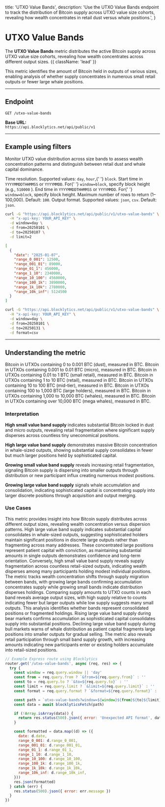   title: 'UTXO Value Bands',
  description:
    'Use the UTXO Value Bands endpoint to track the distribution of Bitcoin supply across UTXO value size cohorts, revealing how wealth concentrates in retail dust versus whale positions.',
}

# UTXO Value Bands

The **UTXO Value Bands** metric distributes the active Bitcoin supply across UTXO value size cohorts, revealing how wealth concentrates across different output sizes. {{ className: 'lead' }}

This metric identifies the amount of Bitcoin held in outputs of various sizes, enabling analysis of whether supply concentrates in numerous small retail outputs or fewer large whale positions.

---

## Endpoint

`GET /utxo-value-bands`

**Base URL:**  
`https://api.blocklytics.net/api/public/v1`

---

## Example using filters

<Row>
  <Col>

Monitor UTXO value distribution across size bands to assess wealth concentration patterns and distinguish between retail dust and whale capital dominance.

<Properties>
  <Property name="window" type="string">
    Time resolution. Supported values: <code>day</code>, <code>hour</code>,{' '}
    <code>block</code>.
  </Property>
  <Property name="from" type="string">
    Start time in <code>YYYYMMDDTHHMMSS</code> or <code>YYYYMMDD</code>. For{' '}
    <code>window=block</code>, specify block height (e.g., <code>510000</code>
    ).
  </Property>
  <Property name="to" type="string">
    End time in <code>YYYYMMDDTHHMMSS</code> or <code>YYYYMMDD</code>. For{' '}
    <code>window=block</code>, specify block height.
  </Property>
  <Property name="limit" type="integer">
    Maximum number of rows to return (1–100,000). Default: <code>100</code>.
  </Property>
  <Property name="format" type="string">
    Output format. Supported values: <code>json</code>, <code>csv</code>.
    Default: <code>json</code>.
  </Property>
</Properties>

  </Col>
  <Col>

```bash {title="Requesting UTXO Value Bands data"}
curl -G "https://api.blocklytics.net/api/public/v1/utxo-value-bands" \
  -H "x-api-key: YOUR_API_KEY" \
  -d window=day \
  -d from=20250101 \
  -d to=20250107 \
  -d limit=2
```

```json {title="Sample JSON response"}
[
  {
    "date": "2025-01-07",
    "range_0_001": 12500,
    "range_001_01": 89000,
    "range_01_1": 456000,
    "range_1_10": 2340000,
    "range_10_100": 4560000,
    "range_100_1k": 3890000,
    "range_1k_10k": 2780000,
    "range_10k_inf": 5124500
  }
]
```

```bash {title="Exporting as CSV"}
curl -G "https://api.blocklytics.net/api/public/v1/utxo-value-bands" \
  -H "x-api-key: YOUR_API_KEY" \
  -d window=day \
  -d from=20250101 \
  -d to=20250131 \
  -d format=csv
```

  </Col>
</Row>

---

## Understanding the metric

<Row>
  <Col>

<Properties>
  <Property name="range_0_001" type="number">
    Bitcoin in UTXOs containing 0 to 0.001 BTC (dust), measured in BTC.
  </Property>
  <Property name="range_001_01" type="number">
    Bitcoin in UTXOs containing 0.001 to 0.01 BTC (micro), measured in BTC.
  </Property>
  <Property name="range_01_1" type="number">
    Bitcoin in UTXOs containing 0.01 to 1 BTC (small retail), measured in BTC.
  </Property>
  <Property name="range_1_10" type="number">
    Bitcoin in UTXOs containing 1 to 10 BTC (retail), measured in BTC.
  </Property>
  <Property name="range_10_100" type="number">
    Bitcoin in UTXOs containing 10 to 100 BTC (mid-tier), measured in BTC.
  </Property>
  <Property name="range_100_1k" type="number">
    Bitcoin in UTXOs containing 100 to 1,000 BTC (large holders), measured in
    BTC.
  </Property>
  <Property name="range_1k_10k" type="number">
    Bitcoin in UTXOs containing 1,000 to 10,000 BTC (whales), measured in BTC.
  </Property>
  <Property name="range_10k_inf" type="number">
    Bitcoin in UTXOs containing over 10,000 BTC (mega whales), measured in BTC.
  </Property>
</Properties>

### Interpretation

**High small value band supply** indicates substantial Bitcoin locked in dust and micro outputs, revealing retail fragmentation where significant supply disperses across countless tiny uneconomical positions.

**High large value band supply** demonstrates massive Bitcoin concentration in whale-sized outputs, showing substantial supply consolidates in fewer but much larger positions held by sophisticated capital.

**Growing small value band supply** reveals increasing retail fragmentation, signaling Bitcoin supply is dispersing into smaller outputs through distribution or new participant influx creating numerous modest positions.

**Growing large value band supply** signals whale accumulation and consolidation, indicating sophisticated capital is concentrating supply into larger discrete positions through acquisition and output merging.

### Use Cases

This metric provides insight into how Bitcoin supply distributes across different output sizes, revealing wealth concentration versus dispersion patterns. High large value band supply indicates substantial capital consolidates in whale-sized outputs, suggesting sophisticated holders maintain significant positions in discrete large outputs rather than fragmenting across many addresses. These concentrated large positions represent patient capital with conviction, as maintaining substantial amounts in single outputs demonstrates confidence and long-term orientation. Conversely, high small value band supply reveals supply fragmentation across countless retail-sized outputs, indicating wealth disperses among many participants holding modest individual positions. The metric tracks wealth concentration shifts through supply migration between bands, with growing large bands confirming accumulation concentrates supply while growing small bands indicate distribution disperses holdings. Comparing supply amounts to UTXO counts in each band reveals average output sizes, with high supply relative to counts indicating fewer but larger outputs while low supply suggests many small outputs. This analysis identifies whether bands represent consolidated positions or fragmented holdings. Rising large value band supply during bear markets confirms accumulation as sophisticated capital consolidates supply into substantial positions. Declining large value band supply during bull markets warns of whale distribution as patient capital fragments large positions into smaller outputs for gradual selling. The metric also reveals retail participation through small band supply growth, with increasing amounts indicating new participants enter or existing holders accumulate into retail-sized positions.

  </Col>
  <Col>

```js {title="Node.js (Express) example"}
// Example Express route using Blocklytics
router.get('/utxo-value-bands', async (req, res) => {
  try {
    const window = req.query.window || 'day'
    const from = req.query.from ? `&from=${req.query.from}` : ''
    const to = req.query.to ? `&to=${req.query.to}` : ''
    const limit = req.query.limit ? `&limit=${req.query.limit}` : ''
    const format = req.query.format ? `&format=${req.query.format}` : ''

    const path = `utxo-value-bands?window=${window}${from}${to}${limit}${format}`
    const data = await blocklyticsFetch(path)

    if (!Array.isArray(data)) {
      return res.status(500).json({ error: 'Unexpected API format', data })
    }

    const formatted = data.map((d) => ({
      date: d.date,
      range_0_001: d.range_0_001,
      range_001_01: d.range_001_01,
      range_01_1: d.range_01_1,
      range_1_10: d.range_1_10,
      range_10_100: d.range_10_100,
      range_100_1k: d.range_100_1k,
      range_1k_10k: d.range_1k_10k,
      range_10k_inf: d.range_10k_inf,
    }))
    res.json(formatted)
  } catch (err) {
    res.status(500).json({ error: err.message })
  }
})
```

  </Col>
</Row>
